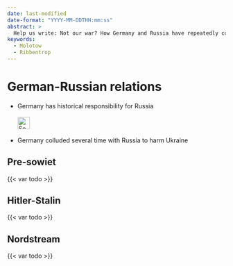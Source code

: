```yaml
---
date: last-modified
date-format: "YYYY-MM-DDTHH:mm:ss"
abstract: > 
  Help us write: Not our war? How Germany and Russia have repeatedly colluded to divide up Poland and Ukraine, most infamous in the Hitler-Stalin-Pact
keywords:
  - Molotow   
  - Ribbentrop
---
```


# German-Russian relations  {#sec-germany-russia}

::: {.callout-caution title="Myth"}
- Germany has historical responsibility for Russia
[<br></br>![Search for topic in EUvsDisinfo](../all_common_img/EUvsDisinfo_400x240.jpg){height=2em}](https://euvsdisinfo.eu/disinformation-cases/?text=russian%20german&sort=relevance)
:::

::: {.callout-tip title="Truth"}
- Germany colluded several time with Russia to harm Ukraine 
:::


## Pre-sowiet

{{< var todo >}}


## Hitler-Stalin

{{< var todo >}}


## Nordstream

{{< var todo >}}


